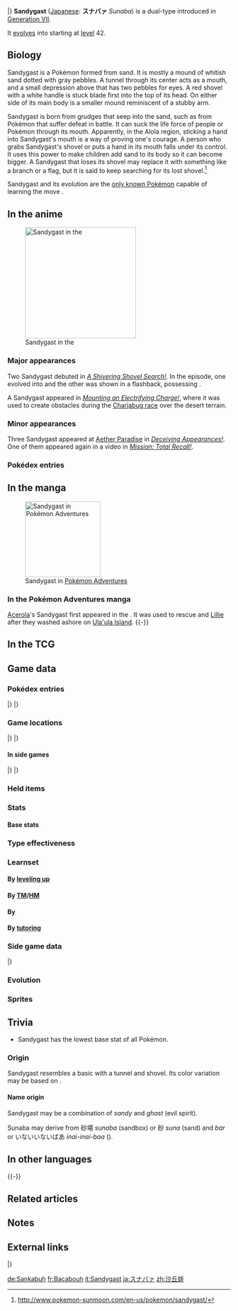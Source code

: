 {{PokémonPrevNext/Head|type=Ghost|type2=Ground}}
{{PokémonPrevNext/Pokémon|type=Ghost|prevnum=768|prev=Golisopod|nextnum=770|next=Palossand}}
|}
{{Pokémon Infobox
|name=Sandygast
|jname=スナバァ
|tmname=Sunaba
|jtranslit=Sunabā
|ndex=769
|type1=Ghost
|type2=Ground
|category=Sand Heap
|height-ftin=1'08"
|height-m=0.5
|weight-lbs=154.3
|weight-kg=70.0
|adex=186
|abilitylayout=2
|ability1=Water Compaction
|abilityd=Sand Veil
|egggroupn=1
|egggroup1=Amorphous
|eggcycles=15
|evtotal=1
|evde=1
|expyield=64
|lv100exp=1,000,000
|gendercode=127
|color=Brown
|catchrate=140
|body=02
|pokefordex=sandygast
|generation=7
|friendship=70
}}
'''Sandygast''' ([[List of Japanese Pokémon names|Japanese]]: '''スナバァ''' ''Sunaba'') is a dual-type {{2t|Ghost|Ground}} {{OBP|Pokémon|species}} introduced in [[Generation VII]].

It [[Evolution|evolves]] into {{p|Palossand}} starting at [[level]] 42.

==Biology==
Sandygast is a Pokémon formed from sand. It is mostly a mound of whitish sand dotted with gray pebbles. A tunnel through its center acts as a mouth, and a small depression above that has two pebbles for eyes. A red shovel with a white handle is stuck blade first into the top of its head. On either side of its main body is a smaller mound reminiscent of a stubby arm.

Sandygast is born from grudges that seep into the sand, such as from Pokémon that suffer defeat in battle. It can suck the life force of people or Pokémon through its mouth. Apparently, in the Alola region, sticking a hand into Sandygast's mouth is a way of proving one's courage. A person who grabs Sandygast's shovel or puts a hand in its mouth falls under its control. It uses this power to make children add sand to its body so it can become bigger. A Sandygast that loses its shovel may replace it with something like a branch or a flag, but it is said to keep searching for its lost shovel.<ref>http://www.pokemon-sunmoon.com/en-us/pokemon/sandygast/</ref>

Sandygast and its evolution {{p|Palossand}} are the [[signature move|only known Pokémon]] capable of learning the move {{m|Shore Up}}.

==In the anime==
[[File:Sandygast anime.png|thumb|left|250px|Sandygast in the {{pkmn|anime}}]]
===Major appearances===
Two Sandygast debuted in ''[[SM022|A Shivering Shovel Search!]]''. In the episode, one evolved into {{p|Palossand}} and the other was shown in a flashback, possessing {{an|Kiawe}}.

A Sandygast appeared in ''[[SM041|Mounting an Electrifying Charge!]]'', where it was used to create obstacles during the [[Charjabug race]] over the desert terrain.

===Minor appearances===
Three Sandygast appeared at [[Aether Paradise]] in ''[[SM046|Deceiving Appearances!]]''. One of them appeared again in a video in ''[[SM049|Mission: Total Recall!]]''.

===Pokédex entries===
{{Animedexheader|Alola}}
{{Animedexbody|SM022|Sandygast|Rotom Pokédex|Sandygast, the Sand Heap Pokémon. A {{t|Ghost}} and {{t|Ground}} type. Sandygast can control people or Pokémon if they touch its shovel.}}
{{Animedexfooter/Pokémon|''Sun & Moon''|Alola}}
<!--
==In the manga==-->

==In the manga==
[[File:Acerola Sandygast Adventures.png|thumb|right|170px|Sandygast in [[Pokémon Adventures]]]]
===In the Pokémon Adventures manga===
[[Acerola]]'s Sandygast first appeared in the {{chap|Sun & Moon}}. It was used to rescue {{adv|Sun}} and [[Lillie]] after they washed ashore on [[Ula'ula Island]].
{{-}}

==In the TCG==
{{main|Sandygast (TCG)}}

==Game data==
===Pokédex entries===
{{Dex/Header|type=Ghost|type2=Ground}}
{{Dex/NA|gen=VII}}
{{Dex/Gen|gen=VII}}
{{Dex/Entry1|v=Sun|entry=Born from a sand mound playfully built by a child, this Pokémon embodies the grudges of the departed.}}
{{Dex/Entry1|v=Moon|entry=It takes control of anyone who puts a hand in its mouth. And so it adds to the accumulation of its sand-mound body.}}
{{Dex/Entry1|v=Ultra Sun|entry=It likes the shovel on its head, so Sandygast will get serious and fight any children who come to take it back.}}
{{Dex/Entry1|v=Ultra Moon|entry=If you build sand mounds when you're playing, destroy them before you go home, or they may get possessed and become Sandygast.}}
|}
|}
{{Dex/Footer}}

===Game locations===
{{Availability/Header|type=Ghost|type2=Ground}}
{{Availability/NA|gen=VII}}
{{Availability/Gen|gen=VII}}
{{Availability/Entry2|v=Sun|v2=Moon|area=[[Hano Beach]]}}
{{Availability/Entry1|v=Ultra Sun|area=[[Hano Beach]]}}
{{Availability/Entry1|v=Ultra Moon|area=[[Hano Beach]]<br/>{{rt|15|Alola}} (One)}}
|}
|}
{{Availability/Footer}}

====In side games====
{{Availability/Header|type=Ghost|type2=Ground}}
{{Availability/Cross}}
{{Availability/Entry1|1|v=Shuffle|color={{beauty color}}|area=Event: [[Special Stages#25th release|''Pokémon Safari'']] <small>(25th release)</small>}}
|}
|}
{{Availability/Footer}}

===Held items===
{{HeldItems
|type=Ghost|type2=Ground
|sm1=Spell Tag|sm1type=None|sm1rar=5
|usum1=Spell Tag|usum1type=None|usum1rar=5
}}

===Stats===
====Base stats====
{{Stats
|type=Ghost
|type2=Ground
|HP=55
|Attack=55
|Defense=80
|SpAtk=70
|SpDef=45
|Speed=15}}

===Type effectiveness===
{{TypeEffectiveness
|type1=Ghost
|type2=Ground
|Normal=0
|Fighting=0
|Flying=100
|Poison=25
|Ground=100
|Rock=50
|Bug=50
|Ghost=200
|Steel=100
|Fire=100
|Water=200
|Grass=200
|Electric=0
|Psychic=100
|Ice=200
|Dragon=100
|Dark=200
|Fairy=100
|notes=yes
|ghost=yes
|newnormal=1
|newfighting=1
|ground=yes
|newelectric=1}}

===Learnset===
====By [[Level|leveling up]]====
{{learnlist/levelh/7|Sandygast|Ghost|Ground|7}}
{{learnlist/level7|1|Harden|Normal|Status|—|—|30}}
{{learnlist/level7|1|Absorb|Grass|Special|20|100|25}}
{{learnlist/level7|5|Astonish|Ghost|Physical|30|100|15||'''}}
{{learnlist/level7|9|Sand Attack|Ground|Status|—|100|15}}
{{learnlist/level7|14|Sand Tomb|Ground|Physical|35|85|15||'''}}
{{learnlist/level7|18|Mega Drain|Grass|Special|40|100|15}}
{{learnlist/level7|23|Bulldoze|Ground|Physical|60|100|20||'''}}
{{learnlist/level7|27|Hypnosis|Psychic|Status|—|60|20}}
{{learnlist/level7|32|Iron Defense|Steel|Status|—|—|15}}
{{learnlist/level7|36|Giga Drain|Grass|Special|75|100|10}}
{{learnlist/level7|41|Shadow Ball|Ghost|Special|80|100|15||'''}}
{{learnlist/level7|45|Earth Power|Ground|Special|90|100|10||'''}}
{{learnlist/level7|50|Shore Up|Ground|Status|—|—|10}}
{{learnlist/level7|54|Sandstorm|Rock|Status|—|—|10}}
{{learnlist/levelf/7|Sandygast|Ghost|Ground|7}}

====By [[TM]]/[[HM]]====
{{learnlist/tmh/7|Sandygast|Ghost|Ground|7}}
{{learnlist/tm7|TM06|Toxic|Poison|Status|—|90|10}}
{{learnlist/tm7|TM10|Hidden Power|Normal|Special|60|100|15}}
{{learnlist/tm7|TM17|Protect|Normal|Status|—|—|10}}
{{learnlist/tm7|TM21|Frustration|Normal|Physical|—|100|20}}
{{learnlist/tm7|TM26|Earthquake|Ground|Physical|100|100|10||'''}}
{{learnlist/tm7|TM27|Return|Normal|Physical|—|100|20}}
{{learnlist/tm7|TM29|Psychic|Psychic|Special|90|100|10}}
{{learnlist/tm7|TM30|Shadow Ball|Ghost|Special|80|100|15||'''}}
{{learnlist/tm7|TM32|Double Team|Normal|Status|—|—|15}}
{{learnlist/tm7|TM37|Sandstorm|Rock|Status|—|—|10}}
{{learnlist/tm7|TM39|Rock Tomb|Rock|Physical|60|95|15}}
{{learnlist/tm7|TM42|Facade|Normal|Physical|70|100|20}}
{{learnlist/tm7|TM44|Rest|Psychic|Status|—|—|10}}
{{learnlist/tm7|TM45|Attract|Normal|Status|—|100|15}}
{{learnlist/tm7|TM48|Round|Normal|Special|60|100|15}}
{{learnlist/tm7|TM53|Energy Ball|Grass|Special|90|100|10}}
{{learnlist/tm7|TM69|Rock Polish|Rock|Status|—|—|20}}
{{learnlist/tm7|TM71|Stone Edge|Rock|Physical|100|80|5}}
{{learnlist/tm7|TM78|Bulldoze|Ground|Physical|60|100|20||'''}}
{{learnlist/tm7|TM80|Rock Slide|Rock|Physical|75|90|10}}
{{learnlist/tm7|TM83|Infestation|Bug|Special|20|100|20}}
{{learnlist/tm7|TM87|Swagger|Normal|Status|—|85|15}}
{{learnlist/tm7|TM88|Sleep Talk|Normal|Status|—|—|10}}
{{learnlist/tm7|TM90|Substitute|Normal|Status|—|—|10}}
{{learnlist/tm7|TM100|Confide|Normal|Status|—|—|20}}
{{learnlist/tmf/7|Sandygast|Ghost|Ground|7}}

====By {{pkmn|breeding}}====
{{learnlist/breedh/7|Sandygast|Ghost|Ground|7}}
{{learnlist/breed7|{{MSP|218|Slugma}}{{MSP|219|Magcargo}}{{MSP|316|Gulpin}}{{MSP|317|Swalot}}{{MSP|425|Drifloon}}{{MSP|426|Drifblim}}<br>|Amnesia|Psychic|Status|—|—|20}}
{{learnlist/breed7|{{MSP|218|Slugma}}{{MSP|219|Magcargo}}|Ancient Power|Rock|Special|60|100|5}}
{{learnlist/breed7|{{MSP|092|Gastly}}{{MSP|093|Haunter}}{{MSP|094|Gengar}}{{MSP|353|Shuppet}}{{MSP|354|Banette}}{{MSP|355|Duskull}}<br>{{MSP|356|Dusclops}}{{MSP|442|Spiritomb}}{{MSP|477|Dusknoir}}{{MSP|562|Yamask}}{{MSP|563|Cofagrigus}}{{MSP|607|Litwick}}<br>{{MSP|608|Lampent}}{{MSP|708|Phantump}}{{MSP|709|Trevenant}}|Curse|Ghost|Status|—|—|10|{{sup/7|USUM}}}}
{{learnlist/breed7|{{MSP|092|Gastly}}{{MSP|093|Haunter}}{{MSP|094|Gengar}}{{MSP|109|Koffing}}{{MSP|110|Weezing}}{{MSP|202|Wobbuffet}}<br>{{MSP|562|Yamask}}{{MSP|563|Cofagrigus}}{{MSP|708|Phantump}}{{MSP|709|Trevenant}}|Destiny Bond|Ghost|Status|—|—|5}}
{{learnlist/breed7|{{MSP|316|Gulpin}}{{MSP|317|Swalot}}{{MSP|425|Drifloon}}{{MSP|426|Drifblim}}|Spit Up|Normal|Special|—|100|10}}
{{learnlist/breed7|{{MSP|316|Gulpin}}{{MSP|317|Swalot}}{{MSP|425|Drifloon}}{{MSP|426|Drifblim}}|Stockpile|Normal|Status|—|—|20}}
{{learnlist/breed7|{{MSP|316|Gulpin}}{{MSP|317|Swalot}}{{MSP|425|Drifloon}}{{MSP|426|Drifblim}}|Swallow|Normal|Status|—|—|10}}
{{learnlist/breedf/7|Sandygast|Ghost|Ground|7}}

====By [[Move Tutor|tutoring]]====
{{learnlist/tutorh/7|Sandygast|Ghost|Ground|7}}
{{learnlist/tutor7|After You|Normal|Status|—|—|15|||no|yes}}
{{learnlist/tutor7|Block|Normal|Status|—|—|5|||no|yes}}
{{learnlist/tutor7|Earth Power|Ground|Special|90|100|10||'''|no|yes}}
{{learnlist/tutor7|Giga Drain|Grass|Special|75|100|10|||no|yes}}
{{learnlist/tutor7|Gravity|Psychic|Status|—|—|5|||no|yes}}
{{learnlist/tutor7|Iron Defense|Steel|Status|—|—|15|||no|yes}}
{{learnlist/tutor7|Pain Split|Normal|Status|—|—|20|||no|yes}}
{{learnlist/tutor7|Recycle|Normal|Status|—|—|10|||no|yes}}
{{learnlist/tutor7|Role Play|Psychic|Status|—|—|10|||no|yes}}
{{learnlist/tutor7|Skill Swap|Psychic|Status|—|—|10|||no|yes}}
{{learnlist/tutor7|Snore|Normal|Special|50|100|15|||no|yes}}
{{learnlist/tutor7|Spite|Ghost|Status|—|100|10|||no|yes}}
{{learnlist/tutor7|Stealth Rock|Rock|Status|—|—|20|||no|yes}}
{{learnlist/tutor7|Trick|Psychic|Status|—|100|10|||no|yes}}
{{learnlist/tutorf/7|Sandygast|Ghost|Ground|7}}

===Side game data===
{{Spindata/Head|type=Ghost|type2=Ground}}
{{Spindata/Shuffle|col=6|type=Ghost|ndex=769|stype=Ground|num=779
|min=50
|max=100
|raisemaxlevel=5
|skill=Sand Sport
|skilldesc=Delays your opponent's disruptions even more.
}}
|}

===Evolution===
{{Evobox-2
|type1=Ghost
|type2=Ground
|pictype=art
|no1=769
|name1=Sandygast
|type1-1=Ghost
|type2-1=Ground
|evo1={{bag|Rare Candy}}<br>{{color2|000|Level|Level 42}}
|no2=770
|name2=Palossand
|type1-2=Ghost
|type2-2=Ground}}

===Sprites===
{{Spritebox/Header|type=Ghost|type2=Ground}}
{{Spritebox/NA|gen=VII}}
{{Spritebox/7|ndex=769}}
{{Spritebox/Footer|769|Sandygast}}

==Trivia==
* Sandygast has the lowest base {{stat|Speed}} stat of all {{type|Ghost}} Pokémon.

===Origin===
Sandygast resembles a basic {{wp|Sand art and play|sand castle}} with a tunnel and shovel. Its {{Shiny}} color variation may be based on {{wp|black sand}}.

====Name origin====
Sandygast may be a combination of ''sandy'' and ''ghast'' (evil spirit).

Sunaba may derive from 砂場 ''sunaba'' (sandbox) or 砂 ''suna'' (sand) and ''bar'' or いないいないばあ ''inai-inai-baa'' ({{wp|peekaboo}}).

==In other languages==
{{Other languages|type=Ghost|type2=Ground
|ja=スナバァ ''Sunaba''|jameaning=From {{tt|砂場 ''sunaba''|sandbox}} or {{tt|砂 ''suna''|sand}}, ''bar'', and {{tt|いないいないばあ ''inai-inai-baa''|peekaboo}}
|fr=Bacabouh|frmeaning=From {{tt|''bac à sable''|sandbox}} and {{tt|''bouh''|boo}}
|es=Sandygast|esmeaning=Same as English name
|de=Sankabuh|demeaning=From {{tt|''Sandkasten''|sandbox}} and {{tt|''buh''|boo}}
|it=Sandygast|itmeaning=Same as English name
|ko=모래꿍 ''Moraekkung''|komeaning=From {{tt|모래 ''morae''|sand}}, {{tt|까꿍 ''kkakkung''|peekaboo}}, and {{tt|궁 (宮) ''gung''|palace}}.
|zh_cmn=沙丘娃 ''Shāqiūwá''|zh_cmnmeaning=From {{tt|沙丘 ''shāqiū''|sand dune}}, {{tt|娃 ''wá''|child}}, and {{tt|哇 ''wa''|interjection indicating surprise or shock}}
|zh_yue=沙丘娃 ''Sāyāuwā''|zh_yuemeaning=From {{tt|沙丘 ''sāyāu''|sand dune}}, {{tt|娃 ''wā''|child}}, and {{tt|哇 ''wā''|interjection indicating surprise or shock}}
|ru=Сэндигаст ''Sendigast''|rumeaning=Transcription of English name}}
{{-}}

==Related articles==

==Notes==
<references/>

==External links==
{{PokémonPrevNext/Head|type=Ghost|type2=Ground}}
{{PokémonPrevNext/Pokémon|type=Ghost|prevnum=768|prev=Golisopod|nextnum=770|next=Palossand}}
|}
{{Project Pokédex notice}}

[[de:Sankabuh]]
[[fr:Bacabouh]]
[[it:Sandygast]]
[[ja:スナバァ]]
[[zh:沙丘娃]]